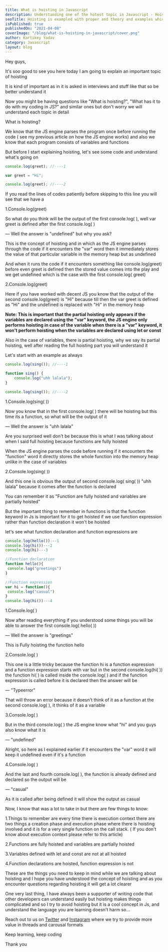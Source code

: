 ```yaml
---
title: What is hoisting in Javascript
description: Understanding one of the hotest topic in Javascript - Hoisting
seoTitle: Hoisting is exampled with proper and theory and examples which will help in better understanding
isPublished: true
publishedOn: "2021-04-08"
coverImage: "/blog/what-is-hoisting-in-javascript/cover.png"
author: Kartikey Yadav
category: Javascript
layout: blog
---
```


<!--StartFragment-->

Hey guys,

It's soo good to see you here today I am going to explain an important topic of hoisting

It is kind of important as in it is asked in interviews and stuff like that so be better understand it

Now you might be having questions like "What is hoisting?", "What has it to do with my coding in JS?" and similar ones but don't worry we will understand each topic in detail

What is hoisting?

We know that the JS engine parses the program once before running the code ( see my previous article on how the JS engine works) and also we know that each program consists of variables and functions

But before I start explaining hoisting, let's see some code and understand what's going on

```javascript
console.log(greet); //----1

var greet = "Hi";

console.log(greet); //----2
```

If you read the lines of codes patiently before skipping to this line you will see that we have a

1.Console.log(greet)

So what do you think will be the output of the first console.log( ), well var greet is defined after the first console.log( )

— Well the answer is "undefined" but why you ask?

This is the concept of hoisting and in which as the JS engine parses through the code if it encounters the "var" word then it immediately stores the value of that particular variable in the memory heap but as undefined

And when it runs the code if it encounters something like console.log(greet) before even greet is defined then the stored value comes into the play and we get undefined which is the case with the first console.log( greet)

2.Console.log(greet)

Here if you have worked with decent JS you know that the output of the second console.log(greet) is "Hi" because till then the var greet is defined as "Hi" and the undefined is replaced with "Hi" in the memory heap

**Note: This is important that the partial hoisting only appears if the variables are declared using the "var" keyword, the JS engine only performs hoisting in case of the variable when there is a "var" keyword, it won't perform hoisting when the variables are declared using let or const**

Also in the case of variables, there is partial hoisting, why we say its partial hoisting, well after reading the full hoisting part you will understand it

Let's start with an example as always

```javascript
console.log(sing()); //----1

function sing() {
	console.log("uhh lalala");
}

console.log(sing()); //----2
```

1.Console.log(sing( ))

Now you know that in the first console.log( ) there will be hoisting but this time its a function, so what will be the output of it

— Well the answer is "uhh lalala"

Are you surprised well don't be because this is what I was talking about when I said full hoisting because functions are fully hoisted

When the JS engine parses the code before running if it encounters the "function" word it directly stores the whole function into the memory heap unlike in the case of variables

2.Console.log(sing( ))

And this one is obvious the output of second console.log( sing( )) "uhh lalala" because it comes after the function is declared

You can remember it as "Function are fully hoisted and variables are partially hoisted"

But the important thing to remember in functions is that the function keyword in Js is important for it to get hoisted if we use function expression rather than function declaration it won't be hoisted

let's see what function declaration and function expressions are

```javascript
console.log(hello())---1
console.log(hi())---2
console.log(hi)---3

//Function declaration
function hello(){
 console.log("greetings")
}

//Function expression
var hi = function(){
 console.log("casual")
}
console.log(hi())---4
```

1.Console.log( )

Now after reading everything if you understood some things you will be able to answer the first console.log( hello( ))

— Well the answer is "greetings"

This is Fully hoisting the function hello

2.Console.log( )

This one is a little tricky because the function hi is a function expression and a function expression starts with var but in the second console.log(hi( )) the function hi( ) is called inside the console.log( ) and if the function expression is called before it is declared then the answer will be

— "Typeerror"

That will throw an error because it doesn't think of it as a function at the second console.log( ), it thinks of it as a variable

3.Console.log( )

But in the third console.log( ) the JS engine know what "hi" and you guys also know what it is

— "undefined"

Alright, so here as I explained earlier if it encounters the "var" word it will keep it undefined even if it's a function

4.Console.log( )

And the last and fourth console.log( ), the function is already defined and declared so the output will be

— "casual"

As it is called after being defined it will show the output as casual

Now, I know that was a lot to take in but there are few things to know:

1.Things to remember are every time there is execution context there are two things a creation phase and execution phase where there is hoisting involved and it is for a very single function on the call stack. ( If you don't know about execution context please refer to this article)

2.Functions are fully hoisted and variables are partially hoisted

3.Variables defined with let and const are not at all hoisted

4.Function declarations are hoisted, function expression is not

These are the things you need to keep in mind while we are talking about hoisting and I hope you have understood the concept of hoisting and as you encounter questions regarding hoisting it will get a lot clearer

One very last thing, I have always been a supporter of writing code that other developers can understand easily but hoisting makes things complicated and so I try to avoid hoisting but it is a cool concept in Js, and understand the language you are learning doesn't harm so...

Reach out to us on [Twitter](https://twitter.com/aviatecoders) and [Instagram](https://instagram.com/aviatecoders) where we try to provide more value in threads and carousal formats

Keep learning, keep coding

Thank you

<!--EndFragment-->
